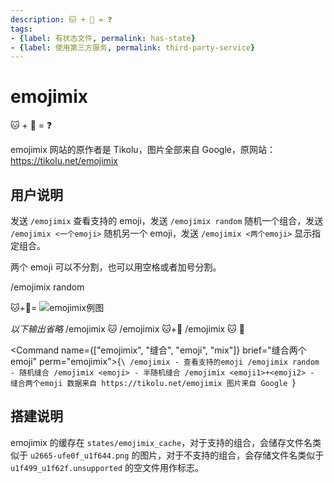 ```yaml
---
description: 🐱 + 🤖 = ❓
tags:
- {label: 有状态文件, permalink: has-state}
- {label: 使用第三方服务, permalink: third-party-service}
---
```


# emojimix
🐱 + 🤖 = ❓

emojimix 网站的原作者是 Tikolu，图片全部来自 Google，原网站：https://tikolu.net/emojimix

## 用户说明
发送 `/emojimix` 查看支持的 emoji，发送 `/emojimix random` 随机一个组合，发送 `/emojimix <一个emoji>` 随机另一个 emoji，发送 `/emojimix <两个emoji>` 显示指定组合。

两个 emoji 可以不分割，也可以用空格或者加号分割。

<Example>
  <Send>/emojimix random</Send>
  <Recv>

🐱+🤖=
![emojimix例图](/example/emojimix.png)

  </Recv>
  <Note><em>以下输出省略</em></Note>
  <Send>/emojimix 🐱</Send>
  <Send>/emojimix 🐱+🤖</Send>
  <Send>/emojimix 🐱 🤖</Send>
</Example>

<Command name={["emojimix", "缝合", "emoji", "mix"]} brief="缝合两个emoji" perm="emojimix">{`\
/emojimix - 查看支持的emoji
/emojimix random - 随机缝合
/emojimix <emoji> - 半随机缝合
/emojimix <emoji1>+<emoji2> - 缝合两个emoji
数据来自 https://tikolu.net/emojimix
图片来自 Google
`}</Command>

## 搭建说明
emojimix 的缓存在 `states/emojimix_cache`，对于支持的组合，会储存文件名类似于 `u2665-ufe0f_u1f644.png` 的图片，对于不支持的组合，会存储文件名类似于 `u1f499_u1f62f.unsupported` 的空文件用作标志。
